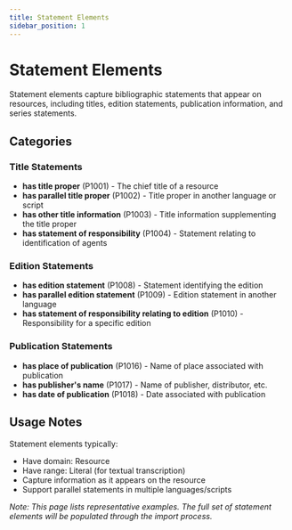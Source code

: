 ```yaml
---
title: Statement Elements
sidebar_position: 1
---
```


# Statement Elements

Statement elements capture bibliographic statements that appear on resources, including titles, edition statements, publication information, and series statements.

## Categories

### Title Statements
- **has title proper** (P1001) - The chief title of a resource
- **has parallel title proper** (P1002) - Title proper in another language or script
- **has other title information** (P1003) - Title information supplementing the title proper
- **has statement of responsibility** (P1004) - Statement relating to identification of agents

### Edition Statements
- **has edition statement** (P1008) - Statement identifying the edition
- **has parallel edition statement** (P1009) - Edition statement in another language
- **has statement of responsibility relating to edition** (P1010) - Responsibility for a specific edition

### Publication Statements
- **has place of publication** (P1016) - Name of place associated with publication
- **has publisher's name** (P1017) - Name of publisher, distributor, etc.
- **has date of publication** (P1018) - Date associated with publication

## Usage Notes

Statement elements typically:
- Have domain: Resource
- Have range: Literal (for textual transcription)
- Capture information as it appears on the resource
- Support parallel statements in multiple languages/scripts

*Note: This page lists representative examples. The full set of statement elements will be populated through the import process.*